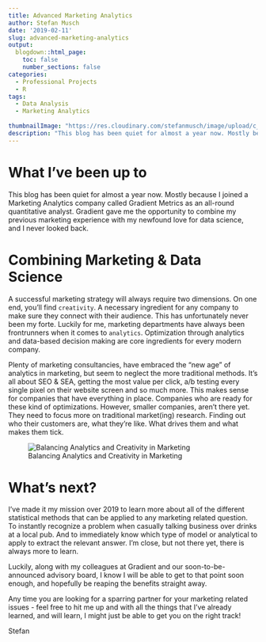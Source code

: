 ```yaml
---
title: Advanced Marketing Analytics
author: Stefan Musch
date: '2019-02-11'
slug: advanced-marketing-analytics
output:
  blogdown::html_page:
    toc: false
    number_sections: false
categories:
  - Professional Projects
  - R
tags:
  - Data Analysis
  - Marketing Analytics
  
thumbnailImage: "https://res.cloudinary.com/stefanmusch/image/upload/c_lpad,h_342,w_322/v1549877864/thumbnail/MktResearch_2.png"
description: "This blog has been quiet for almost a year now. Mostly because I joined a Marketing Analytics company called Gradient Metrics as an all-round quantitative analyst. Gradient gave me the opportunity to combine my previous marketing experience with my newfound love for data science, and I never looked back."
---
```


# What I've been up to

This blog has been quiet for almost a year now. Mostly because I joined a Marketing Analytics company called Gradient Metrics as an all-round quantitative analyst. Gradient gave me the opportunity to combine my previous marketing experience with my newfound love for data science, and I never looked back.

# Combining Marketing & Data Science

A successful marketing strategy will always require two dimensions. On one end, you'll find `creativity`. A necessary ingredient for any company to make sure they connect with their audience. This has unfortunately never been my forte. Luckily for me, marketing departments have always been frontrunners when it comes to `analytics`. Optimization through analytics and data-based decision making are core ingredients for every modern company. 

Plenty of marketing consultancies, have embraced the "new age" of analytics in marketing, but seem to neglect the more traditional methods. It's all about SEO & SEA, getting the most value per click, a/b testing every single pixel on their website screen and so much more. This makes sense for companies that have everything in place. Companies who are ready for these kind of optimizations. However, smaller companies, aren't there yet. They need to focus more on traditional market(ing) research. Finding out who their customers are, what they're like. What drives them and what makes them tick. 
  
  
  
![Balancing Analytics and Creativity in Marketing](https://res.cloudinary.com/stefanmusch/image/upload/c_scale,h_1000,w_2500/v1549880075/Regular/Balancing-Analytics-and-Creativity-in-Marketing.jpg)

# What's next?


I've made it my mission over 2019 to learn more about all of the different statistical methods that can be applied to any marketing related question. To instantly recognize a problem when casually talking business over drinks at a local pub. And to immediately know which type of model or analytical to apply to extract the relevant answer. I'm close, but not there yet, there is always more to learn.

Luckily, along with my colleagues at Gradient and our soon-to-be-announced advisory board, I know I will be able to get to that point soon enough, and hopefully be reaping the benefits straight away.

Any time you are looking for a sparring partner for your marketing related issues - feel free to hit me up and with all the things that I've already learned, and will learn, I might just be able to get you on the right track!

Stefan
